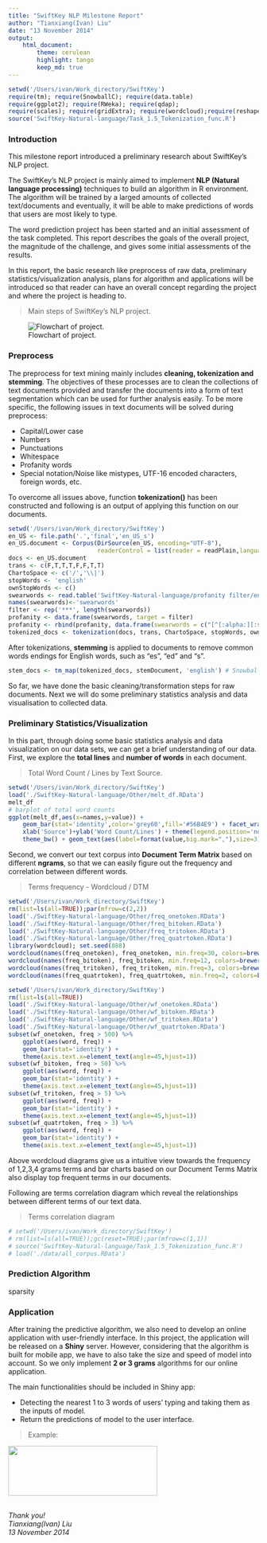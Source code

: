 ```yaml
---
title: "SwiftKey NLP Milestone Report"
author: "Tianxiang(Ivan) Liu"
date: "13 November 2014"
output: 
    html_document:
        theme: cerulean
        highlight: tango
        keep_md: true
---
```


```r
setwd('/Users/ivan/Work_directory/SwiftKey')
require(tm); require(SnowballC); require(data.table)
require(ggplot2); require(RWeka); require(qdap);
require(scales); require(gridExtra); require(wordcloud);require(reshape2)
source('SwiftKey-Natural-language/Task_1.5_Tokenization_func.R')
```

### Introduction
This milestone report introduced a preliminary research about SwiftKey's NLP project.

The SwiftKey's NLP project is mainly aimed to implement **NLP (Natural language processing)** techniques to build an algorithm in R environment. The algorithm will be trained by a larged amounts of collected text/documents and eventually, it will be able to make predictions of words that users are most likely to type. 

The word prediction project has been started and an initial assessment of the task completed. This report describes the goals of the overall project, the magnitude of the challenge, and gives some initial assessments of the results.

In this report, the basic research like preprocess of raw data, preliminary statistics/visualization analysis, plans for algorithm and applications will be introduced so that reader can have an overall concept regarding the project and where the project is heading to.

> Main steps of SwiftKey's NLP project. 

![Flowchart of project.](/Users/ivan/Work_directory/SwiftKey/SwiftKey-Natural-language/Milestone_report_rubric/flowchart.png)

### Preprocess
The preprocess for text mining mainly includes **cleaning, tokenization and stemming**. The objectives of these processes are to clean the collections of text documents provided and transfer the documents into a form of text segmentation which can be used for further analysis easily. To be more specific, the following issues in text documents will be solved during preprocess:

- Capital/Lower case
- Numbers
- Punctuations
- Whitespace
- Profanity words
- Special notation/Noise like mistypes, UTF-16 encoded characters, foreign words, etc.

To overcome all issues above, function **tokenization()** has been constructed and following is an output of applying this function on our documents.
 
```r
setwd('/Users/ivan/Work_directory/SwiftKey')
en_US <- file.path('.','final','en_US_s')
en_US.document <- Corpus(DirSource(en_US, encoding="UTF-8"), 
                         readerControl = list(reader = readPlain,language = "en_US",load = TRUE))
docs <- en_US.document
trans <- c(F,T,T,T,F,F,T,T)
ChartoSpace <- c('/','\\|')
stopWords <- 'english'
ownStopWords <- c()
swearwords <- read.table('SwiftKey-Natural-language/profanity filter/en', sep='\n')
names(swearwords)<-'swearwords'
filter <- rep('***', length(swearwords))
profanity <- data.frame(swearwords, target = filter)
profanity <- rbind(profanity, data.frame(swearwords = c("[^[:alpha:][:space:]']","â ","ã","ð"), target = c(" ","'","'","'")))
tokenized_docs <- tokenization(docs, trans, ChartoSpace, stopWords, ownStopWords, profanity)
```

After tokenizations, **stemming** is applied to documents to remove common words endings for English words, such as "es", "ed" and "s". 

```r
stem_docs <- tm_map(tokenized_docs, stemDocument, 'english') # SnowballStemmer
```

So far, we have done the basic cleaning/transformation steps for raw documents. Next we will do some preliminary statistics analysis and data visualisation to collected data.

### Preliminary Statistics/Visualization
In this part, through doing some basic statistics analysis and data visualization on our data sets, we can get a brief understanding of our data. 
First, we explore the **total lines** and **number of words** in each document.

> Total Word Count / Lines by Text Source. 

```r
setwd('/Users/ivan/Work_directory/SwiftKey')
load('./SwiftKey-Natural-language/Other/melt_df.RData')
melt_df
# barplot of total word counts
ggplot(melt_df,aes(x=names,y=value)) + 
    geom_bar(stat='identity',color='grey60',fill='#56B4E9') + facet_wrap(~variable, scales = "free") + 
    xlab('Source')+ylab('Word Count/Lines') + theme(legend.position='none') + 
    theme_bw() + geom_text(aes(label=format(value,big.mark=","),size=3),labels=comma,vjust=-0.2) 
```

Second, we convert our text corpus into **Document Term Matrix** based on different **ngrams**, so that we can easily figure out the frequency and correlation between different words. 

> Terms frequency - Wordcloud / DTM

```r
setwd('/Users/ivan/Work_directory/SwiftKey')
rm(list=ls(all=TRUE));par(mfrow=c(2,2))
load('./SwiftKey-Natural-language/Other/freq_onetoken.RData')
load('./SwiftKey-Natural-language/Other/freq_bitoken.RData')
load('./SwiftKey-Natural-language/Other/freq_tritoken.RData')
load('./SwiftKey-Natural-language/Other/freq_quatrtoken.RData')
library(wordcloud); set.seed(888)
wordcloud(names(freq_onetoken), freq_onetoken, min.freq=30, colors=brewer.pal(6, 'Dark2'), rot.per=.2)
wordcloud(names(freq_bitoken), freq_bitoken, min.freq=12, colors=brewer.pal(6, 'Dark2'), rot.per=.2)
wordcloud(names(freq_tritoken), freq_tritoken, min.freq=3, colors=brewer.pal(6, 'Dark2'), rot.per=.2)
wordcloud(names(freq_quatrtoken), freq_quatrtoken, min.freq=2, colors=brewer.pal(6, 'Dark2'), rot.per=.2)
```

```r
setwd('/Users/ivan/Work_directory/SwiftKey')
rm(list=ls(all=TRUE))
load('./SwiftKey-Natural-language/Other/wf_onetoken.RData')
load('./SwiftKey-Natural-language/Other/wf_bitoken.RData')
load('./SwiftKey-Natural-language/Other/wf_tritoken.RData')
load('./SwiftKey-Natural-language/Other/wf_quatrtoken.RData')
subset(wf_onetoken, freq > 500) %>%
    ggplot(aes(word, freq)) +
    geom_bar(stat='identity') + 
    theme(axis.text.x=element_text(angle=45,hjust=1))
subset(wf_bitoken, freq > 50) %>%
    ggplot(aes(word, freq)) +
    geom_bar(stat='identity') + 
    theme(axis.text.x=element_text(angle=45,hjust=1))
subset(wf_tritoken, freq > 5) %>%
    ggplot(aes(word, freq)) +
    geom_bar(stat='identity') + 
    theme(axis.text.x=element_text(angle=45,hjust=1))
subset(wf_quatrtoken, freq > 3) %>%
    ggplot(aes(word, freq)) +
    geom_bar(stat='identity') + 
    theme(axis.text.x=element_text(angle=45,hjust=1))
```
Above wordcloud diagrams give us a intuitive view towards the frequency of 1,2,3,4 grams terms and bar charts based on our Document Terms Matrix also display top frequent terms in our documents. 

Following are terms correlation diagram which reveal the relationships between different terms of our text data.

> Terms correlation diagram

```r
# setwd('/Users/ivan/Work_directory/SwiftKey')
# rm(list=ls(all=TRUE));gc(reset=TRUE);par(mfrow=c(1,1))
# source('SwiftKey-Natural-language/Task_1.5_Tokenization_func.R')
# load('./data/all_corpus.RData')
```



### Prediction Algorithm
sparsity

### Application
After training the predictive algorithm, we also need to develop an online application with user-friendly interface. In this project, the application will be released on a **Shiny** server. However, considering that the algorithm is built for mobile app, we have to also take the size and speed of model into account. So we only implement **2 or 3 grams** algorithms for our online application.

The main functionalities should be included in Shiny app:

- Detecting the nearest 1 to 3 words of users' typing and taking them as the inputs of model. 
- Return the predictions of model to the user interface.

> Example: 

<img src="/Users/ivan/Work_directory/SwiftKey/SwiftKey-Natural-language/Milestone_report_rubric/app.png" width="300" height="100">

*<br>Thank you!<br>*
*Tianxiang(Ivan) Liu<br>*
*13 November 2014*
